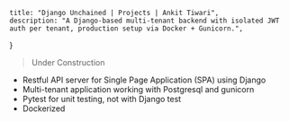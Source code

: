     title: "Django Unchained | Projects | Ankit Tiwari",
    description: "A Django-based multi-tenant backend with isolated JWT auth per tenant, production setup via Docker + Gunicorn.",
}

> Under Construction

- Restful API server for Single Page Application (SPA) using Django
- Multi-tenant application working with Postgresql and gunicorn
- Pytest for unit testing, not with Django test
- Dockerized